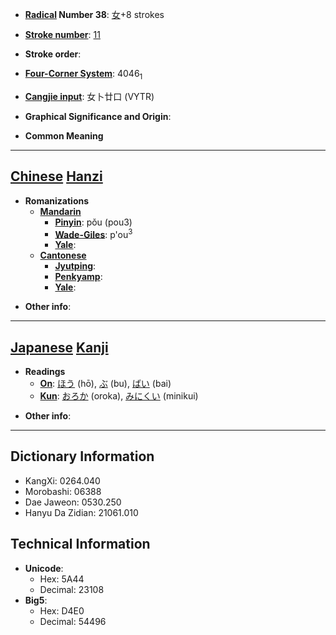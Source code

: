 * '''[[Wiktionary:Chinese radical index| Radical]] Number 38''': [[Wiktionary:Chinese radical index 女|女]]+8 strokes

* '''[[Wiktionary:Chinese total strokes index|Stroke number]]''': [[Wiktionary:Chinese total strokes index 11|11]]

* '''Stroke order''': 

* '''[[Wiktionary:Chinese four corner index|Four-Corner System]]''': 4046<sub>1</sub>

* '''[[Wiktionary:Chinese Cangjie index|Cangjie input]]''': 女卜廿口 (VYTR)

* '''Graphical Significance and Origin''': 

* '''Common Meaning'''

----

== [[Chinese]] [[Hanzi]] ==

* '''Romanizations'''
** '''[[Mandarin]]'''
*** '''[[Pinyin]]''': pǒu (pou3)
*** '''[[Wade-Giles]]''': p'ou<sup>3</sup>
*** '''[[Yale]]''': 
** '''[[Cantonese]]'''
*** '''[[Jyutping]]''':
*** '''[[Penkyamp]]''': 
*** '''[[Yale]]''': 

* '''Other info''': 

----

== [[Japanese]] [[Kanji]] ==

* '''Readings'''
** '''[[On]]''': [[ほう]] (hō), [[ぶ]] (bu), [[ばい]] (bai)
** '''[[Kun]]''': [[おろか]] (oroka), [[みにくい]] (minikui)

* '''Other info''':  

----

== Dictionary Information ==

* KangXi: 0264.040
* Morobashi: 06388
* Dae Jaweon: 0530.250
* Hanyu Da Zidian: 21061.010

== Technical Information ==

* '''Unicode''':
** Hex: 5A44
** Decimal: 23108
* '''Big5''':
** Hex: D4E0
** Decimal: 54496